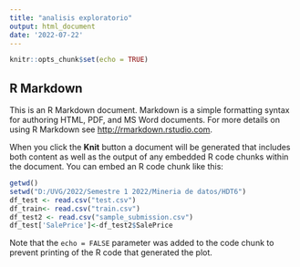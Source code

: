 ```yaml
---
title: "analisis exploratorio"
output: html_document
date: '2022-07-22'
---
```


```r
knitr::opts_chunk$set(echo = TRUE)
```

## R Markdown

This is an R Markdown document. Markdown is a simple formatting syntax for authoring HTML, PDF, and MS Word documents. For more details on using R Markdown see <http://rmarkdown.rstudio.com>.

When you click the **Knit** button a document will be generated that includes both content as well as the output of any embedded R code chunks within the document. You can embed an R code chunk like this:

```r
getwd()
setwd("D:/UVG/2022/Semestre 1 2022/Mineria de datos/HDT6")
df_test <- read.csv("test.csv")
df_train<- read.csv("train.csv")
df_test2 <- read.csv("sample_submission.csv")
df_test['SalePrice']<-df_test2$SalePrice

```

Note that the `echo = FALSE` parameter was added to the code chunk to prevent printing of the R code that generated the plot.
